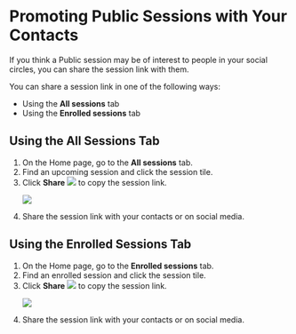 
# Promoting Public Sessions with Your Contacts

If you think a Public session may be of interest to people in your social circles, you can share the session link with them.

<p>You can share a session link in one of the following ways:</p>
<ul>
<li>Using the <b>All sessions</b> tab</li>
<li>Using the <b>Enrolled sessions</b> tab</li>
</ul>
<h2>Using the All Sessions Tab</h2>
<ol>
<li>On the Home page, go to the <b>All sessions</b> tab.</li>
<li>Find an upcoming session and click the session tile.</li>
<li>Click <b>Share</b> <img src={ShareIcon} /> to copy the session link.</li>
<p>
    <img src={PortalShareSessionParticipant} />
</p>
<li>Share the session link with your contacts or on social media.</li>
</ol>
<h2>Using the Enrolled Sessions Tab</h2>
<ol>
<li>On the Home page, go to the <b>Enrolled sessions</b> tab.</li>
<li>Find an enrolled session and click the session tile.</li>
<li>Click <b>Share</b> <img src={ShareIcon} /> to copy the session link.</li>
<p>
    <img src={PortalShareSessionParticipant} />
</p>
<li>Share the session link with your contacts or on social media.</li>
</ol>